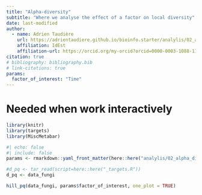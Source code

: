```yaml
---
title: "Alpha-diversity"
subtitle: "Where we analyse the effect of a factor on local diversity"
date: last-modified
author:
  - name: Adrien Taudière
    url: https://adrientaudiere.github.io/bioinfo.starter/analylis/02_alpha_diversity.qmd
    affiliation: IdEst
    affiliation-url: https://orcid.org/my-orcid?orcid=0000-0003-1088-1182
citation: true
# bibliography: bibliography.bib
# link-citations: true
params: 
  factor_of_interest: "Time"
---
```


# Needed when work interactively


```r
library(knitr)
library(targets)
library(MiscMetabar)
```

```r
#| echo: false
#| include: false
params <- rmarkdown::yaml_front_matter(here::here("analylis/02_alpha_diversity.qmd"))$params
```

```r
#d_pq <- tar_read(script=here::here("_targets.R"))
d_pq <- data_fungi
```


```r
hill_pq(data_fungi, params$factor_of_interest, one_plot = TRUE)
```

